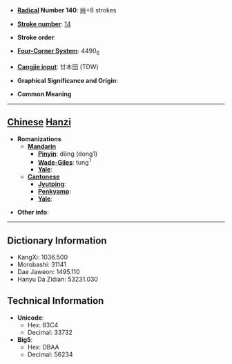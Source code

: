 * '''[[Wiktionary:Chinese radical index| Radical]] Number 140''': [[Wiktionary:Chinese radical index 艸|艸]]+8 strokes

* '''[[Wiktionary:Chinese total strokes index|Stroke number]]''': [[Wiktionary:Chinese total strokes index 14|14]]

* '''Stroke order''': 

* '''[[Wiktionary:Chinese four corner index|Four-Corner System]]''': 4490<sub>6</sub>

* '''[[Wiktionary:Chinese Cangjie index|Cangjie input]]''': 廿木田 (TDW)

* '''Graphical Significance and Origin''': 

* '''Common Meaning'''

----

== [[Chinese]] [[Hanzi]] ==

* '''Romanizations'''
** '''[[Mandarin]]'''
*** '''[[Pinyin]]''': dōng (dong1)
*** '''[[Wade-Giles]]''': tung<sup>1</sup>
*** '''[[Yale]]''': 
** '''[[Cantonese]]'''
*** '''[[Jyutping]]''':
*** '''[[Penkyamp]]''': 
*** '''[[Yale]]''': 

* '''Other info''': 

----

== Dictionary Information ==

* KangXi: 1036.500
* Morobashi: 31141
* Dae Jaweon: 1495.110
* Hanyu Da Zidian: 53231.030

== Technical Information ==

* '''Unicode''':
** Hex: 83C4
** Decimal: 33732
* '''Big5''':
** Hex: DBAA
** Decimal: 56234